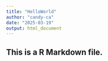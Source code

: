 ```yaml
---
title: "HelloWorld"
author: "candy-ca"
date: "2025-03-19"
output: html_document
---
```

## This is a R Markdown file.